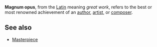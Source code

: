 '''Magnum opus''', from the [[Latin]] meaning ''great work'', refers to the best or most renowned achievement of an [[author]], [[artist]], or [[composer]].

==See also==

*[[Masterpiece]]

{{msg:stub}}